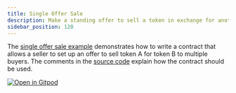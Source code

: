 ```yaml
---
title: Single Offer Sale
description: Make a standing offer to sell a token in exchange for another token.
sidebar_position: 120
---
```


<head>
  <title>
    {`Make a standing offer to sell a token in exchange for another token.`}
  </title>
  <meta charSet="utf-8" />
  <meta
    property="og:title"
    content="Make a standing offer to sell a token in exchange for another token."
  />
  <meta
    property="og:description"
    content="Write a smart contract that allows a seller to set up an offer to sell one token for another token to multiple buyers."
  />
</head>

The [single offer sale example] demonstrates how to write a contract that allows a seller to set up an offer to sell token A for token B to multiple buyers. The comments in the [source code] explain how the contract should be used.

[![Open in Gitpod](https://gitpod.io/button/open-in-gitpod.svg)][oigp]

[oigp]: https://gitpod.io/#https://github.com/stellar/soroban-examples/tree/v21.6.0
[single offer sale example]: https://github.com/stellar/soroban-examples/tree/v21.6.0/single_offer
[source code]: https://github.com/stellar/soroban-examples/blob/v21.6.0/single_offer/src/lib.rs
